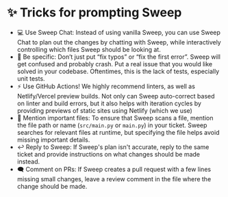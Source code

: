 # ✨ Tricks for prompting Sweep

- 💻 Use Sweep Chat: Instead of using vanilla Sweep, you can use Sweep Chat to plan out the changes by chatting with Sweep, while interactively controlling which files Sweep should be looking at.
- 🎯 Be specific: Don’t just put “fix typos” or “fix the first error”. Sweep will get confused and probably crash. Put a real issue that you would like solved in your codebase. Oftentimes, this is the lack of tests, especially unit tests.
- ⚡ Use GitHub Actions! We highly recommend linters, as well as Netlify/Vercel preview builds. Not only can Sweep auto-correct based on linter and build errors, but it also helps with iteration cycles by providing previews of static sites using Netlify (which we use)
- 📁 Mention important files: To ensure that Sweep scans a file, mention the file path or name (`src/main.py` or `main.py`) in your ticket. Sweep searches for relevant files at runtime, but specifying the file helps avoid missing important details.
- ↩️ Reply to Sweep: If Sweep's plan isn't accurate, reply to the same ticket and provide instructions on what changes should be made instead.
- 🗨️ Comment on PRs: If Sweep creates a pull request with a few lines missing small changes, leave a review comment in the file where the change should be made.
